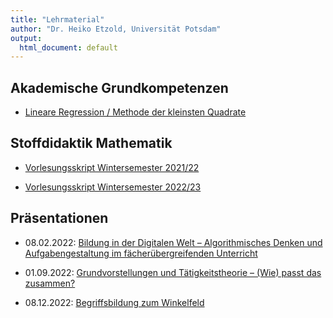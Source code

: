 ```yaml
---
title: "Lehrmaterial"
author: "Dr. Heiko Etzold, Universität Potsdam"
output:
  html_document: default
---
```


## Akademische Grundkompetenzen

* [Lineare Regression / Methode der kleinsten Quadrate](linReg/linReg.html)

## Stoffdidaktik Mathematik

* [Vorlesungsskript Wintersemester 2021/22](https://stoffdidaktik.heiko-etzold.de/2021)

* [Vorlesungsskript Wintersemester 2022/23](https://stoffdidaktik.heiko-etzold.de)

## Präsentationen

* 08.02.2022: [Bildung in der Digitalen Welt -- Algorithmisches Denken und Aufgabengestaltung im fächerübergreifenden Unterricht](praesis/2022-02-08-Etzold-AlgorithmenAufgaben.pdf)

* 01.09.2022: [Grundvorstellungen und Tätigkeitstheorie -- (Wie) passt das zusammen?](praesis/2022-09-01-Etzold-TaetigkeitstheorieGrundvorstellung.pdf)

* 08.12.2022: [Begriffsbildung zum Winkelfeld](praesis/2022-12-08-Etzold-Winkel.pdf)

